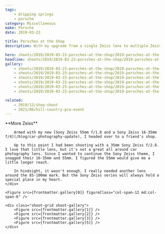 ```yaml
---
tags:
    - dripping springs
    - porsche
category: Miscellaneous
make: Porsche
date: 2019-03-23

title: Porsches at the Shop
description: With my upgrade from a single Zeiss lens to multiple Zeiss lenses it's time to take a trip to a nearby Porsche restoration shop in Dripping Springs, TX.

hero: shoots/2019/2019-03-23-porsches-at-the-shop/2019-porsches-at-the-shop_005.jpg
headline: shoots/2019/2019-03-23-porsches-at-the-shop/2019-porsches-at-the-shop_005.jpg
gallery:
    - shoots/2019/2019-03-23-porsches-at-the-shop/2019-porsches-at-the-shop_001.jpg
    - shoots/2019/2019-03-23-porsches-at-the-shop/2019-porsches-at-the-shop_002.jpg
    - shoots/2019/2019-03-23-porsches-at-the-shop/2019-porsches-at-the-shop_003.jpg
    - shoots/2019/2019-03-23-porsches-at-the-shop/2019-porsches-at-the-shop_004.jpg
    - shoots/2019/2019-03-23-porsches-at-the-shop/2019-porsches-at-the-shop_005.jpg
    - shoots/2019/2019-03-23-porsches-at-the-shop/2019-porsches-at-the-shop_006.jpg

related:
    - 2019/12/shop-shoot
    - 2021/06/hill-country-pca-event
---
```



<div class="shoot-grid">
    <div class="col-span-12 md:col-span-6">
        **More Zeiss**
        
        Armed with my new [Sony Zeiss 55mm f/1.8 and a Sony Zeiss 16-35mm f/4](/blog/car-photography-update), I headed over to a friend's shop.
        
        Up to this point I had been shooting with a 35mm Sony Zeiss f/2.8. I love that little lens, but it's not a great all around car photography lens. Since I wanted to continue the Sony Zeiss theme, I snagged their 16-35mm and 55mm. I figured the 55mm would give me a little longer reach.
        
        In hindsight, it wasn't enough. I really needed another lens around the 85-100mm mark. But the Sony Zeiss series will always hold a special place in my heart.
    </div>

    <Figure src={frontmatter.gallery[0]} figureClass="col-span-12 md:col-span-6" />

    <div class="shoot-grid shoot-gallery">
        <Figure src={frontmatter.gallery[1]} />
        <Figure src={frontmatter.gallery[2]} />
        <Figure src={frontmatter.gallery[3]} />
        <Figure src={frontmatter.gallery[5]} />
    </div>

</div>
